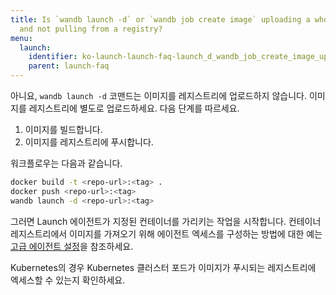 ---
title: Is `wandb launch -d` or `wandb job create image` uploading a whole docker artifact
  and not pulling from a registry?
menu:
  launch:
    identifier: ko-launch-launch-faq-launch_d_wandb_job_create_image_uploading_whole_docker
    parent: launch-faq
---

아니요, `wandb launch -d` 코맨드는 이미지를 레지스트리에 업로드하지 않습니다. 이미지를 레지스트리에 별도로 업로드하세요. 다음 단계를 따르세요.

1. 이미지를 빌드합니다.
2. 이미지를 레지스트리에 푸시합니다.

워크플로우는 다음과 같습니다.

```bash
docker build -t <repo-url>:<tag> .
docker push <repo-url>:<tag>
wandb launch -d <repo-url>:<tag>
```

그러면 Launch 에이전트가 지정된 컨테이너를 가리키는 작업을 시작합니다. 컨테이너 레지스트리에서 이미지를 가져오기 위해 에이전트 엑세스를 구성하는 방법에 대한 예는 [고급 에이전트 설정](/ko/launch/set-up-launch/setup-agent-advanced.md#agent-configuration)을 참조하세요.

Kubernetes의 경우 Kubernetes 클러스터 포드가 이미지가 푸시되는 레지스트리에 엑세스할 수 있는지 확인하세요.
